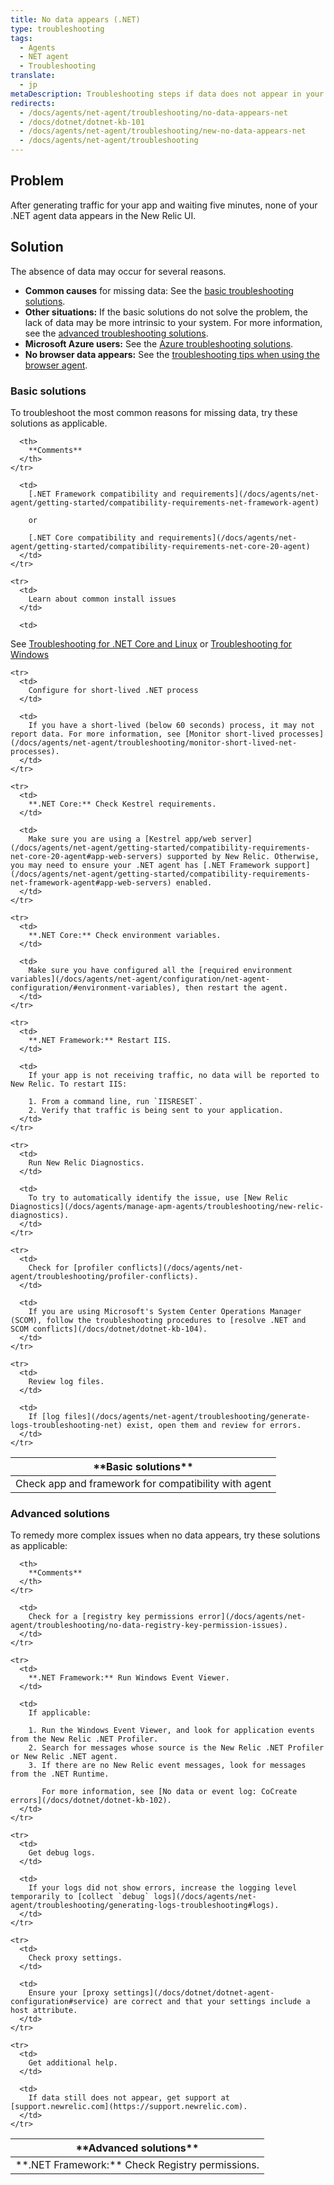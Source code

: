 ```yaml
---
title: No data appears (.NET)
type: troubleshooting
tags:
  - Agents
  - NET agent
  - Troubleshooting
translate:
  - jp
metaDescription: Troubleshooting steps if data does not appear in your app after you installed the New Relic .NET agent.
redirects:
  - /docs/agents/net-agent/troubleshooting/no-data-appears-net
  - /docs/dotnet/dotnet-kb-101
  - /docs/agents/net-agent/troubleshooting/new-no-data-appears-net
  - /docs/agents/net-agent/troubleshooting
---
```


## Problem

After generating traffic for your app and waiting five minutes, none of your .NET agent data appears in the New Relic UI.

## Solution

The absence of data may occur for several reasons.

* **Common causes** for missing data: See the [basic troubleshooting solutions](#basic-solutions).
* **Other situations:** If the basic solutions do not solve the problem, the lack of data may be more intrinsic to your system. For more information, see the [advanced troubleshooting solutions](#advanced-solutions).
* **Microsoft Azure users:** See the [Azure troubleshooting solutions](/docs/agents/net-agent/azure-troubleshooting).
* **No browser data appears:** See the [troubleshooting tips when using the browser agent](/docs/agents/net-agent/troubleshooting/no-page-load-timing-data-appears-net).

### Basic solutions

To troubleshoot the most common reasons for missing data, try these solutions as applicable.

<table>
  <thead>
    <tr>
      <th>
        **Basic solutions**
      </th>

      <th>
        **Comments**
      </th>
    </tr>
  </thead>

  <tbody>
    <tr>
      <td>
        Check app and framework for compatibility with agent
      </td>

      <td>
        [.NET Framework compatibility and requirements](/docs/agents/net-agent/getting-started/compatibility-requirements-net-framework-agent)

        or

        [.NET Core compatibility and requirements](/docs/agents/net-agent/getting-started/compatibility-requirements-net-core-20-agent)
      </td>
    </tr>

    <tr>
      <td>
        Learn about common install issues
      </td>

      <td>
See [Troubleshooting for .NET Core and Linux](/docs/apm/agents/net-agent/troubleshooting/debugging-net-core-agent-linux) or [Troubleshooting for Windows](/docs/apm/agents/net-agent/troubleshooting/debugging-net-windows)
      </td>
    </tr>

    <tr>
      <td>
        Configure for short-lived .NET process
      </td>

      <td>
        If you have a short-lived (below 60 seconds) process, it may not report data. For more information, see [Monitor short-lived processes](/docs/agents/net-agent/troubleshooting/monitor-short-lived-net-processes).
      </td>
    </tr>

    <tr>
      <td>
        **.NET Core:** Check Kestrel requirements.
      </td>

      <td>
        Make sure you are using a [Kestrel app/web server](/docs/agents/net-agent/getting-started/compatibility-requirements-net-core-20-agent#app-web-servers) supported by New Relic. Otherwise, you may need to ensure your .NET agent has [.NET Framework support](/docs/agents/net-agent/getting-started/compatibility-requirements-net-framework-agent#app-web-servers) enabled.
      </td>
    </tr>

    <tr>
      <td>
        **.NET Core:** Check environment variables.
      </td>

      <td>
        Make sure you have configured all the [required environment variables](/docs/agents/net-agent/configuration/net-agent-configuration/#environment-variables), then restart the agent.
      </td>
    </tr>

    <tr>
      <td>
        **.NET Framework:** Restart IIS.
      </td>

      <td>
        If your app is not receiving traffic, no data will be reported to New Relic. To restart IIS:

        1. From a command line, run `IISRESET`.
        2. Verify that traffic is being sent to your application.
      </td>
    </tr>

    <tr>
      <td>
        Run New Relic Diagnostics.
      </td>

      <td>
        To try to automatically identify the issue, use [New Relic Diagnostics](/docs/agents/manage-apm-agents/troubleshooting/new-relic-diagnostics).
      </td>
    </tr>

    <tr>
      <td>
        Check for [profiler conflicts](/docs/agents/net-agent/troubleshooting/profiler-conflicts).
      </td>

      <td>
        If you are using Microsoft's System Center Operations Manager (SCOM), follow the troubleshooting procedures to [resolve .NET and SCOM conflicts](/docs/dotnet/dotnet-kb-104).
      </td>
    </tr>

    <tr>
      <td>
        Review log files.
      </td>

      <td>
        If [log files](/docs/agents/net-agent/troubleshooting/generate-logs-troubleshooting-net) exist, open them and review for errors.
      </td>
    </tr>
  </tbody>
</table>

### Advanced solutions

To remedy more complex issues when no data appears, try these solutions as applicable:

<table>
  <thead>
    <tr>
      <th>
        **Advanced solutions**
      </th>

      <th>
        **Comments**
      </th>
    </tr>
  </thead>

  <tbody>
    <tr>
      <td>
        **.NET Framework:** Check Registry permissions.
      </td>

      <td>
        Check for a [registry key permissions error](/docs/agents/net-agent/troubleshooting/no-data-registry-key-permission-issues).
      </td>
    </tr>

    <tr>
      <td>
        **.NET Framework:** Run Windows Event Viewer.
      </td>

      <td>
        If applicable:

        1. Run the Windows Event Viewer, and look for application events from the New Relic .NET Profiler.
        2. Search for messages whose source is the New Relic .NET Profiler or New Relic .NET agent.
        3. If there are no New Relic event messages, look for messages from the .NET Runtime.

           For more information, see [No data or event log: CoCreate errors](/docs/dotnet/dotnet-kb-102).
      </td>
    </tr>

    <tr>
      <td>
        Get debug logs.
      </td>

      <td>
        If your logs did not show errors, increase the logging level temporarily to [collect `debug` logs](/docs/agents/net-agent/troubleshooting/generating-logs-troubleshooting#logs).
      </td>
    </tr>

    <tr>
      <td>
        Check proxy settings.
      </td>

      <td>
        Ensure your [proxy settings](/docs/dotnet/dotnet-agent-configuration#service) are correct and that your settings include a host attribute.
      </td>
    </tr>

    <tr>
      <td>
        Get additional help.
      </td>

      <td>
        If data still does not appear, get support at [support.newrelic.com](https://support.newrelic.com).
      </td>
    </tr>
  </tbody>
</table>
